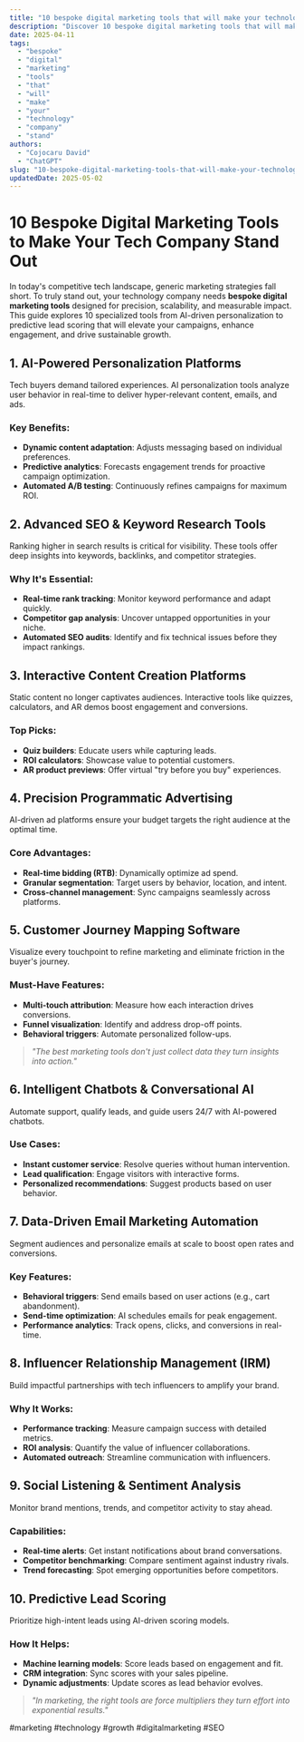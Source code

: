 ```yaml
---
title: "10 bespoke digital marketing tools that will make your technology company stand "
description: "Discover 10 bespoke digital marketing tools that will make your technology company stand  with this in-depth guide, providing actionable insights and practical tips to boost your knowledge and results."
date: 2025-04-11
tags:
  - "bespoke"
  - "digital"
  - "marketing"
  - "tools"
  - "that"
  - "will"
  - "make"
  - "your"
  - "technology"
  - "company"
  - "stand"
authors:
  - "Cojocaru David"
  - "ChatGPT"
slug: "10-bespoke-digital-marketing-tools-that-will-make-your-technology-company-stand-out"
updatedDate: 2025-05-02
---
```


# 10 Bespoke Digital Marketing Tools to Make Your Tech Company Stand Out  

In today's competitive tech landscape, generic marketing strategies fall short. To truly stand out, your technology company needs **bespoke digital marketing tools** designed for precision, scalability, and measurable impact. This guide explores 10 specialized tools from AI-driven personalization to predictive lead scoring that will elevate your campaigns, enhance engagement, and drive sustainable growth.  

## 1. AI-Powered Personalization Platforms  

Tech buyers demand tailored experiences. AI personalization tools analyze user behavior in real-time to deliver hyper-relevant content, emails, and ads.  

### Key Benefits:  
- **Dynamic content adaptation**: Adjusts messaging based on individual preferences.  
- **Predictive analytics**: Forecasts engagement trends for proactive campaign optimization.  
- **Automated A/B testing**: Continuously refines campaigns for maximum ROI.  

## 2. Advanced SEO & Keyword Research Tools  

Ranking higher in search results is critical for visibility. These tools offer deep insights into keywords, backlinks, and competitor strategies.  

### Why It's Essential:  
- **Real-time rank tracking**: Monitor keyword performance and adapt quickly.  
- **Competitor gap analysis**: Uncover untapped opportunities in your niche.  
- **Automated SEO audits**: Identify and fix technical issues before they impact rankings.  

## 3. Interactive Content Creation Platforms  

Static content no longer captivates audiences. Interactive tools like quizzes, calculators, and AR demos boost engagement and conversions.  

### Top Picks:  
- **Quiz builders**: Educate users while capturing leads.  
- **ROI calculators**: Showcase value to potential customers.  
- **AR product previews**: Offer virtual "try before you buy" experiences.  

## 4. Precision Programmatic Advertising  

AI-driven ad platforms ensure your budget targets the right audience at the optimal time.  

### Core Advantages:  
- **Real-time bidding (RTB)**: Dynamically optimize ad spend.  
- **Granular segmentation**: Target users by behavior, location, and intent.  
- **Cross-channel management**: Sync campaigns seamlessly across platforms.  

## 5. Customer Journey Mapping Software  

Visualize every touchpoint to refine marketing and eliminate friction in the buyer's journey.  

### Must-Have Features:  
- **Multi-touch attribution**: Measure how each interaction drives conversions.  
- **Funnel visualization**: Identify and address drop-off points.  
- **Behavioral triggers**: Automate personalized follow-ups.  

> _"The best marketing tools don't just collect data they turn insights into action."_  

## 6. Intelligent Chatbots & Conversational AI  

Automate support, qualify leads, and guide users 24/7 with AI-powered chatbots.  

### Use Cases:  
- **Instant customer service**: Resolve queries without human intervention.  
- **Lead qualification**: Engage visitors with interactive forms.  
- **Personalized recommendations**: Suggest products based on user behavior.  

## 7. Data-Driven Email Marketing Automation  

Segment audiences and personalize emails at scale to boost open rates and conversions.  

### Key Features:  
- **Behavioral triggers**: Send emails based on user actions (e.g., cart abandonment).  
- **Send-time optimization**: AI schedules emails for peak engagement.  
- **Performance analytics**: Track opens, clicks, and conversions in real-time.  

## 8. Influencer Relationship Management (IRM)  

Build impactful partnerships with tech influencers to amplify your brand.  

### Why It Works:  
- **Performance tracking**: Measure campaign success with detailed metrics.  
- **ROI analysis**: Quantify the value of influencer collaborations.  
- **Automated outreach**: Streamline communication with influencers.  

## 9. Social Listening & Sentiment Analysis  

Monitor brand mentions, trends, and competitor activity to stay ahead.  

### Capabilities:  
- **Real-time alerts**: Get instant notifications about brand conversations.  
- **Competitor benchmarking**: Compare sentiment against industry rivals.  
- **Trend forecasting**: Spot emerging opportunities before competitors.  

## 10. Predictive Lead Scoring  

Prioritize high-intent leads using AI-driven scoring models.  

### How It Helps:  
- **Machine learning models**: Score leads based on engagement and fit.  
- **CRM integration**: Sync scores with your sales pipeline.  
- **Dynamic adjustments**: Update scores as lead behavior evolves.  

> _"In marketing, the right tools are force multipliers they turn effort into exponential results."_  

#marketing #technology #growth #digitalmarketing #SEO